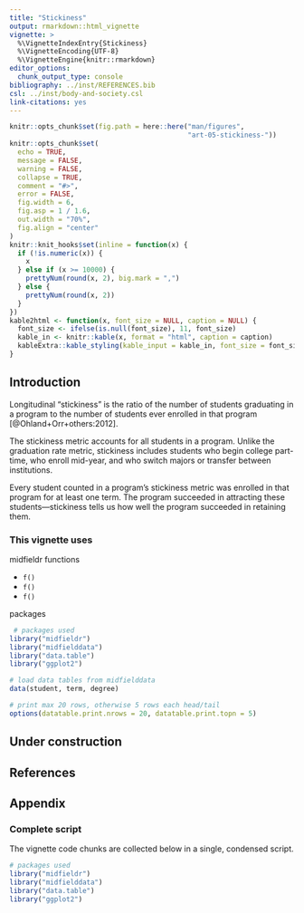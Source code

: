 ```yaml
---
title: "Stickiness"
output: rmarkdown::html_vignette
vignette: >
  %\VignetteIndexEntry{Stickiness}
  %\VignetteEncoding{UTF-8}
  %\VignetteEngine{knitr::rmarkdown}
editor_options: 
  chunk_output_type: console
bibliography: ../inst/REFERENCES.bib
csl: ../inst/body-and-society.csl
link-citations: yes
---
```


```r
knitr::opts_chunk$set(fig.path = here::here("man/figures", 
                                            "art-05-stickiness-"))
knitr::opts_chunk$set(
  echo = TRUE,
  message = FALSE,
  warning = FALSE,
  collapse = TRUE,
  comment = "#>",
  error = FALSE,
  fig.width = 6,
  fig.asp = 1 / 1.6,
  out.width = "70%",
  fig.align = "center"
)
knitr::knit_hooks$set(inline = function(x) {
  if (!is.numeric(x)) {
    x
  } else if (x >= 10000) {
    prettyNum(round(x, 2), big.mark = ",")
  } else {
    prettyNum(round(x, 2))
  }
})
kable2html <- function(x, font_size = NULL, caption = NULL) {
  font_size <- ifelse(is.null(font_size), 11, font_size)
  kable_in <- knitr::kable(x, format = "html", caption = caption)
  kableExtra::kable_styling(kable_input = kable_in, font_size = font_size)
}
```

## Introduction

Longitudinal "stickiness" is the ratio of the number of students graduating in a program to the number of students ever enrolled in that program [@Ohland+Orr+others:2012]. 

The stickiness metric accounts for all students in a program. Unlike the graduation rate metric, stickiness includes students who begin college part-time, who enroll mid-year, and who switch majors or transfer between institutions. 

Every student counted in a program's stickiness metric was enrolled in that program for at least one term. The program succeeded in attracting these students---stickiness tells us how well the program succeeded in retaining them.

### This vignette uses

midfieldr functions 
 
- `f()` 
- `f()` 
- `f()` 

packages

```r
 # packages used
library("midfieldr")
library("midfielddata")
library("data.table")
library("ggplot2")

# load data tables from midfielddata
data(student, term, degree)

# print max 20 rows, otherwise 5 rows each head/tail
options(datatable.print.nrows = 20, datatable.print.topn = 5)
```

## Under construction


## References

<div id="refs"></div>





## Appendix

### Complete script

The vignette code chunks are collected below in a single, condensed script.

```r
# packages used
library("midfieldr")
library("midfielddata")
library("data.table")
library("ggplot2")


```




